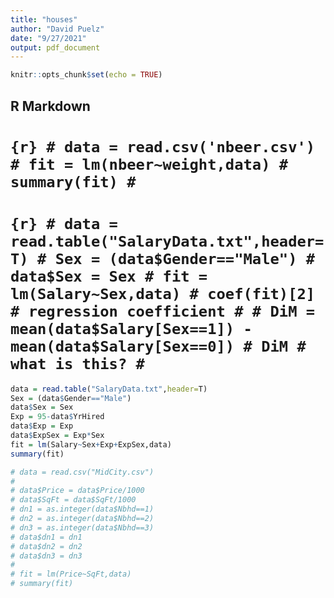 ```yaml
---
title: "houses"
author: "David Puelz"
date: "9/27/2021"
output: pdf_document
---
```


```r
knitr::opts_chunk$set(echo = TRUE)
```




## R Markdown

<!-- ```{r} -->
<!-- data = read.csv('PricesSales.csv') -->
<!-- fit = lm(Sales~p1+p2,data) -->
<!-- summary(fit) -->
<!-- ``` -->

# ```{r}
# data = read.csv('nbeer.csv')
# fit = lm(nbeer~weight,data)
# summary(fit)
# ```

# ```{r}
# data = read.table("SalaryData.txt",header=T)
# Sex = (data$Gender=="Male")
# data$Sex = Sex
# fit = lm(Salary~Sex,data)
# coef(fit)[2] # regression coefficient
#
# DiM = mean(data$Salary[Sex==1]) - mean(data$Salary[Sex==0])
# DiM # what is this?
# ```
```r
data = read.table("SalaryData.txt",header=T)
Sex = (data$Gender=="Male")
data$Sex = Sex
Exp = 95-data$YrHired
data$Exp = Exp
data$ExpSex = Exp*Sex 
fit = lm(Salary~Sex+Exp+ExpSex,data)
summary(fit)
```


```r
# data = read.csv("MidCity.csv")
# 
# data$Price = data$Price/1000
# data$SqFt = data$SqFt/1000
# dn1 = as.integer(data$Nbhd==1)
# dn2 = as.integer(data$Nbhd==2)
# dn3 = as.integer(data$Nbhd==3)
# data$dn1 = dn1
# data$dn2 = dn2
# data$dn3 = dn3
# 
# fit = lm(Price~SqFt,data)
# summary(fit)
```
